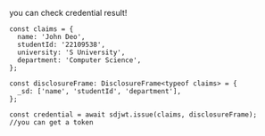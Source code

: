 you can check credential result!

```tsx
const claims = {
  name: 'John Deo',
  studentId: '22109538',
  university: 'S University',
  department: 'Computer Science',
};

const disclosureFrame: DisclosureFrame<typeof claims> = {
  _sd: ['name', 'studentId', 'department'],
};

const credential = await sdjwt.issue(claims, disclosureFrame);
//you can get a token
```
